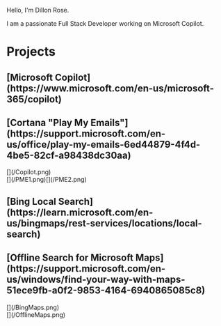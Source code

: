Hello, I'm Dillon Rose.

I am a passionate Full Stack Developer working on Microsoft Copilot.
<br/>

# Projects
<div className="grid grid-cols-1 md:grid-cols-2 gap-6 w-full max-w-67xl mx-auto">
    <div className="flex justify-center"><h2 className="text-gray-800 font-medium mb-0 fade-in text-xl">[Microsoft Copilot](https://www.microsoft.com/en-us/microsoft-365/copilot)</h2></div>
    <div className="flex justify-center"><h2 className="text-gray-800 font-medium mb-0 fade-in text-xl">[Cortana "Play My Emails"](https://support.microsoft.com/en-us/office/play-my-emails-6ed44879-4f4d-4be5-82cf-a98438dc30aa)</h2></div>
    <div className="flex justify-center h-auto">[](/Copilot.png)</div>
    <div className="flex justify-center h-auto"><div className="flex">[](/PME1.png)[](/PME2.png)</div></div>
    <div className="flex justify-center h-auto"><h2 className="text-gray-800 font-medium mb-0 fade-in text-xl">[Bing Local Search](https://learn.microsoft.com/en-us/bingmaps/rest-services/locations/local-search)</h2></div>
    <div className="flex justify-center h-auto"><h2 className="text-gray-800 font-medium mb-0 fade-in text-xl">[Offline Search for Microsoft Maps](https://support.microsoft.com/en-us/windows/find-your-way-with-maps-51ece9fb-a0f2-9853-4164-6940865085c8)</h2></div>
    <div className="flex justify-center">[](/BingMaps.png)</div>
    <div className="flex justify-center">[](/OfflineMaps.png)</div>
</div>

